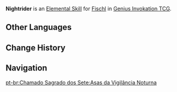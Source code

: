 {{About|the Character Card Skill for [[Genius Invokation TCG]]|the Playable Character Talent|Nightrider}}
{{Genius Invokation TCG Skill Infobox
|title      = Nightrider
|image      = Nightrider Character Card Skill.png
|type       = Elemental Skill
|character  = Fischl
|element    = Electro
|matching   = 3
|effect     = Deals 1 {{Color|Electro DMG}}, summons 1 '''[[Oz (Summon)|Oz]]'''.<br><br>{{TCG Summon|Oz}}
|order      = 2
}}
'''Nightrider''' is an [[Character Card Elemental Skill|Elemental Skill]] for [[Fischl (Character Card)|Fischl]] in [[Genius Invokation TCG]].

==Other Languages==
{{Other Languages|Transclude=Nightrider}}

==Change History==
{{Change History|3.3}}

==Navigation==
{{Genius Invokation TCG Skill Navbox|Fischl}}

[[pt-br:Chamado Sagrado dos Sete:Asas da Vigilância Noturna]]